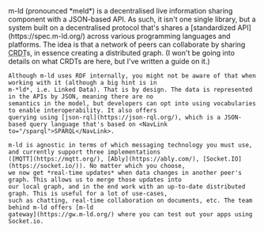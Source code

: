 
<Content>
    m-ld (pronounced *meld*) is a decentralised live information sharing component with a JSON-based API. As such, it
    isn't one single library, but a system built on a decentralised protocol that's shares a [standardized
    API](https://spec.m-ld.org/) across various programming languages and platforms. The idea is that a network of peers
    can collaborate by sharing <abbr title="Conflict-free Replicated Data Type">CRDT</abbr>s, in essence creating a
    distributed graph. (I won't be going into details on what CRDTs are here, but I've written <NavLink to="/crdt">a
    guide</NavLink> on it.)

    Although m-ld uses RDF internally, you might not be aware of that when working with it (although a big hint is in
    m-*ld*, i.e. Linked Data). That is by design. The data is represented in the APIs by JSON, meaning there are no
    semantics in the model, but developers can opt into using vocabularies to enable interoperability. It also offers
    querying using [json-rql](https://json-rql.org/), which is a JSON-based query language that's based on <NavLink
    to="/sparql">SPARQL</NavLink>.

    m-ld is agnostic in terms of which messaging technology you must use, and currently support three implementations
    ([MQTT](https://mqtt.org/), [Ably](https://ably.com/), [Socket.IO](https://socket.io/)). No matter which you choose,
    we now get *real-time updates* when data changes in another peer's graph. This allows us to merge those updates into
    our local graph, and in the end work with an up-to-date distributed graph. This is useful for a lot of use-cases,
    such as chatting, real-time collaboration on documents, etc. The team behind m-ld offers [m-ld
    gateway](https://gw.m-ld.org/) where you can test out your apps using Socket.io.
</Content>
